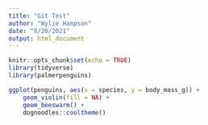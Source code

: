 ```yaml
---
title: "Git Test"
author: "Wylie Hampson"
date: "8/20/2021"
output: html_document
---
```


```r
knitr::opts_chunk$set(echo = TRUE)
library(tidyverse)
library(palmerpenguins)
```

```r
ggplot(penguins, aes(x = species, y = body_mass_g)) +
    geom_violin(fill = NA) +
    geom_beeswarm() +
    dognoodles::cooltheme()
```








